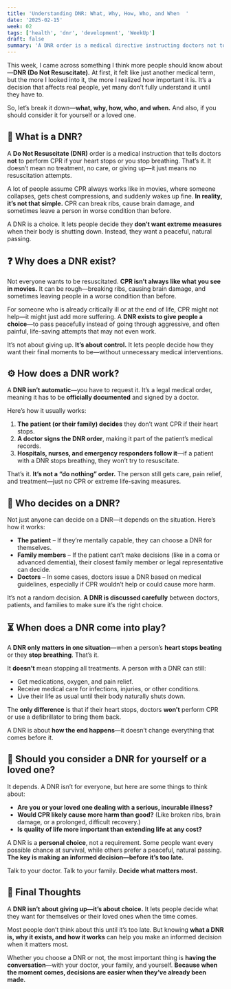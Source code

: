 ```yaml
---
title: 'Understanding DNR: What, Why, How, Who, and When  '
date: '2025-02-15'
week: 02
tags: ['health', 'dnr', 'development', 'WeekUp']
draft: false
summary: 'A DNR order is a medical directive instructing doctors not to perform CPR if a person’s heart stops or they stop breathing. It’s not about refusing care—it’s about choosing dignity over aggressive resuscitation** when the body is shutting down. In this post, we break down **what a DNR is, why it exists, how it works, who can decide on it, and when it comes into play. Understanding DNR can help you or a loved one make an informed choice.'
---
```


This week, I came across something I think more people should know about—**DNR (Do Not Resuscitate).** At first, it felt like just another medical term, but the more I looked into it, the more I realized how important it is. It’s a decision that affects real people, yet many don’t fully understand it until they have to.  

So, let’s break it down—**what, why, how, who, and when.**  And also, if you should consider it for yourself or a loved one.

## 🏥 What is a DNR?  

A **Do Not Resuscitate (DNR)** order is a medical instruction that tells doctors **not** to perform CPR if your heart stops or you stop breathing. That’s it. It doesn’t mean no treatment, no care, or giving up—it just means no resuscitation attempts.  

A lot of people assume CPR always works like in movies, where someone collapses, gets chest compressions, and suddenly wakes up fine. **In reality, it’s not that simple.** CPR can break ribs, cause brain damage, and sometimes leave a person in worse condition than before.  

A DNR is a choice. It lets people decide they **don’t want extreme measures** when their body is shutting down. Instead, they want a peaceful, natural passing.  

## ❓ Why does a DNR exist?  

Not everyone wants to be resuscitated. **CPR isn’t always like what you see in movies.** It can be rough—breaking ribs, causing brain damage, and sometimes leaving people in a worse condition than before.  

For someone who is already critically ill or at the end of life, CPR might not help—it might just add more suffering. A **DNR exists to give people a choice**—to pass peacefully instead of going through aggressive, and often painful, life-saving attempts that may not even work.  

It’s not about giving up. **It’s about control.** It lets people decide how they want their final moments to be—without unnecessary medical interventions.  

## ⚙️ How does a DNR work?  

A **DNR isn’t automatic**—you have to request it. It’s a legal medical order, meaning it has to be **officially documented** and signed by a doctor.  

Here’s how it usually works:  

1. **The patient (or their family) decides** they don’t want CPR if their heart stops.  
2. **A doctor signs the DNR order**, making it part of the patient’s medical records.  
3. **Hospitals, nurses, and emergency responders follow it**—if a patient with a DNR stops breathing, they won’t try to resuscitate.  

That’s it. **It’s not a “do nothing” order.** The person still gets care, pain relief, and treatment—just no CPR or extreme life-saving measures.  

## 👤 Who decides on a DNR?  

Not just anyone can decide on a DNR—it depends on the situation. Here’s how it works:  

- **The patient** – If they’re mentally capable, they can choose a DNR for themselves.  
- **Family members** – If the patient can’t make decisions (like in a coma or advanced dementia), their closest family member or legal representative can decide.  
- **Doctors** – In some cases, doctors issue a DNR based on medical guidelines, especially if CPR wouldn’t help or could cause more harm.  

It’s not a random decision. **A DNR is discussed carefully** between doctors, patients, and families to make sure it’s the right choice.  

## ⏳ When does a DNR come into play?  

A **DNR only matters in one situation**—when a person’s **heart stops beating** or they **stop breathing**. That’s it.  

It **doesn’t** mean stopping all treatments. A person with a DNR can still:  
- Get medications, oxygen, and pain relief.  
- Receive medical care for infections, injuries, or other conditions.  
- Live their life as usual until their body naturally shuts down.  

The **only difference** is that if their heart stops, doctors **won’t** perform CPR or use a defibrillator to bring them back.  

A DNR is about **how the end happens**—it doesn’t change everything that comes before it.  

## 🤔 Should you consider a DNR for yourself or a loved one?  

It depends. A DNR isn’t for everyone, but here are some things to think about:  

- **Are you or your loved one dealing with a serious, incurable illness?**  
- **Would CPR likely cause more harm than good?** (Like broken ribs, brain damage, or a prolonged, difficult recovery.)  
- **Is quality of life more important than extending life at any cost?**  

A DNR is a **personal choice**, not a requirement. Some people want every possible chance at survival, while others prefer a peaceful, natural passing. **The key is making an informed decision—before it’s too late.**  

Talk to your doctor. Talk to your family. **Decide what matters most.**  

## 🏁 Final Thoughts  

A **DNR isn’t about giving up—it’s about choice.** It lets people decide what they want for themselves or their loved ones when the time comes.  

Most people don’t think about this until it’s too late. But knowing **what a DNR is, why it exists, and how it works** can help you make an informed decision when it matters most.  

Whether you choose a DNR or not, the most important thing is **having the conversation**—with your doctor, your family, and yourself. **Because when the moment comes, decisions are easier when they’ve already been made.**  

